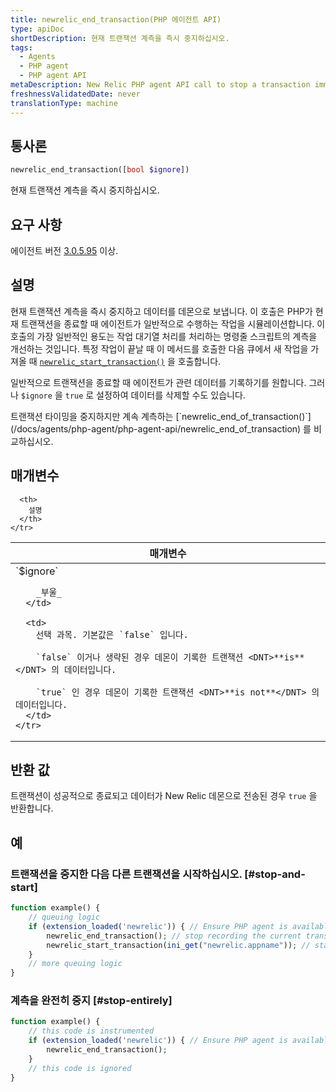 ```yaml
---
title: newrelic_end_transaction(PHP 에이전트 API)
type: apiDoc
shortDescription: 현재 트랜잭션 계측을 즉시 중지하십시오.
tags:
  - Agents
  - PHP agent
  - PHP agent API
metaDescription: New Relic PHP agent API call to stop a transaction immediately. Useful for job queue processing.
freshnessValidatedDate: never
translationType: machine
---
```


## 통사론

```php
newrelic_end_transaction([bool $ignore])
```

현재 트랜잭션 계측을 즉시 중지하십시오.

## 요구 사항

에이전트 버전 [3.0.5.95](/docs/release-notes/agent-release-notes/php-release-notes/php-agent) 이상.

## 설명

현재 트랜잭션 계측을 즉시 중지하고 데이터를 데몬으로 보냅니다. 이 호출은 PHP가 현재 트랜잭션을 종료할 때 에이전트가 일반적으로 수행하는 작업을 시뮬레이션합니다. 이 호출의 가장 일반적인 용도는 작업 대기열 처리를 처리하는 명령줄 스크립트의 계측을 개선하는 것입니다. 특정 작업이 끝날 때 이 메서드를 호출한 다음 큐에서 새 작업을 가져올 때 [`newrelic_start_transaction()`](/docs/agents/php-agent/php-agent-api/newrelic_start_transaction) 을 호출합니다.

일반적으로 트랜잭션을 종료할 때 에이전트가 관련 데이터를 기록하기를 원합니다. 그러나 `$ignore` 을 `true` 로 설정하여 데이터를 삭제할 수도 있습니다.

<Callout variant="tip">
  트랜잭션 타이밍을 중지하지만 계속 계측하는 [`newrelic_end_of_transaction()`](/docs/agents/php-agent/php-agent-api/newrelic_end_of_transaction) 를 비교하십시오.
</Callout>

## 매개변수

<table>
  <thead>
    <tr>
      <th width="25%">
        매개변수
      </th>

      <th>
        설명
      </th>
    </tr>
  </thead>

  <tbody>
    <tr>
      <td>
        `$ignore`

        _부울_
      </td>

      <td>
        선택 과목. 기본값은 `false` 입니다.

        `false` 이거나 생략된 경우 데몬이 기록한 트랜잭션 <DNT>**is**</DNT> 의 데이터입니다.

        `true` 인 경우 데몬이 기록한 트랜잭션 <DNT>**is not**</DNT> 의 데이터입니다.
      </td>
    </tr>
  </tbody>
</table>

## 반환 값

트랜잭션이 성공적으로 종료되고 데이터가 New Relic 데몬으로 전송된 경우 `true` 을 반환합니다.

## 예

### 트랜잭션을 중지한 다음 다른 트랜잭션을 시작하십시오. [#stop-and-start]

```php
function example() {
    // queuing logic
    if (extension_loaded('newrelic')) { // Ensure PHP agent is available
        newrelic_end_transaction(); // stop recording the current transaction
        newrelic_start_transaction(ini_get("newrelic.appname")); // start recording a new transaction
    }
    // more queuing logic
}
```

### 계측을 완전히 중지 [#stop-entirely]

```php
function example() {
    // this code is instrumented
    if (extension_loaded('newrelic')) { // Ensure PHP agent is available
        newrelic_end_transaction();
    }
    // this code is ignored
}
```

